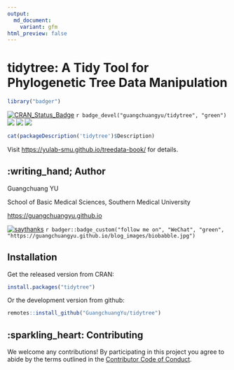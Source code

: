 ```yaml
---
output:
  md_document:
    variant: gfm
html_preview: false
---
```


<!-- README.md is generated from README.Rmd. Please edit that file -->


# tidytree: A Tidy Tool for Phylogenetic Tree Data Manipulation

```r
library("badger")
```

[![CRAN_Status_Badge](https://www.r-pkg.org/badges/version/tidytree?color=green)](https://cran.r-project.org/package=tidytree)
`r badge_devel("guangchuangyu/tidytree", "green")`
[![](https://cranlogs.r-pkg.org/badges/grand-total/tidytree?color=green)](https://cran.r-project.org/package=tidytree)
[![](https://cranlogs.r-pkg.org/badges/tidytree?color=green)](https://cranlogs.r-pkg.org/downloads/total/last-month/tidytree)
[![](https://cranlogs.r-pkg.org/badges/last-week/tidytree?color=green)](https://cranlogs.r-pkg.org/downloads/total/last-week/tidytree)


```r
cat(packageDescription('tidytree')$Description)
```

Visit <https://yulab-smu.github.io/treedata-book/> for details.


## :writing_hand; Author

Guangchuang YU

School of Basic Medical Sciences, Southern Medical University

<https://guangchuangyu.github.io>

[![saythanks](https://img.shields.io/badge/say-thanks-ff69b4.svg)](https://saythanks.io/to/GuangchuangYu)
`r badger::badge_custom("follow me on", "WeChat", "green", "https://guangchuangyu.github.io/blog_images/biobabble.jpg")`



## Installation

Get the released version from CRAN:

```r
install.packages("tidytree")
```

Or the development version from github:

```r
remotes::install_github("GuangchuangYu/tidytree")
```

## :sparkling_heart: Contributing

We welcome any contributions! By participating in this project you agree to
abide by the terms outlined in the [Contributor Code of Conduct](CONDUCT.md).

